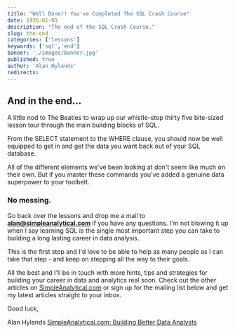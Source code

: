 ```yaml
---
title: "Well Done!! You've Completed The SQL Crash Course"
date: 1936-01-01
description: "The end of the SQL Crash Course."
slug: the-end
categories: ['lessons']
keywords: ['sql','end']
banner: './images/banner.jpg'
published: true
author: 'Alan Hylands'
redirects:
---
```


## And in the end...

A little nod to The Beatles to wrap up our whistle-stop thirty five bite-sized lesson tour through the main building blocks of SQL.

From the SELECT statement to the WHERE clause, you should now be well equipped to get in and get the data you want back out of your SQL database. 

All of the different elements we've been looking at don't seem like much on their own. But if you master these commands you've added a genuine data superpower to your toolbelt.

### No messing.

Go back over the lessons and drop me a mail to **alan@simpleanalytical.com** if you have any questions. I'm not blowing it up when I say learning SQL is the single most important step you can take to building a long lasting career in data analysis.

This is the first step and I'd love to be able to help as many people as I can take that step - and keep on stepping all the way to their goals.

All the best and I'll be in touch with more hints, tips and strategies for building your career in data and analytics real soon. Check out the other articles on [SimpleAnalytical.com](https://simpleanalytical.com) or sign up for the mailing list below and get my latest articles straight to your inbox.

Good luck,

Alan Hylands
[SimpleAnalytical.com: Building Better Data Analysts](https://simpleanalytical.com)